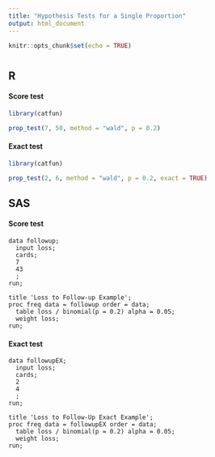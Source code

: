 ```yaml
---
title: "Hypothesis Tests for a Single Proportion"
output: html_document
---
```


```r
knitr::opts_chunk$set(echo = TRUE)
```

# {.tabset .tabset-fade}

## R

#### Score test

```r
library(catfun)

prop_test(7, 50, method = "wald", p = 0.2)
```

#### Exact test

```r
library(catfun)

prop_test(2, 6, method = "wald", p = 0.2, exact = TRUE)
```

## SAS

#### Score test

```{}
data followup; 
  input loss; 
  cards; 
  7
  43
  ;
run; 

title 'Loss to Follow-up Example'; 
proc freq data = followup order = data; 
  table loss / binomial(p = 0.2) alpha = 0.05; 
  weight loss; 
run; 
```

#### Exact test

```{}
data followupEX;
  input loss; 
  cards; 
  2
  4
  ;
run;

title 'Loss to Follow-Up Exact Example';
proc freq data = followupEX order = data; 
  table loss / binomial(p = 0.2) alpha = 0.05;
  weight loss; 
run; 
```


